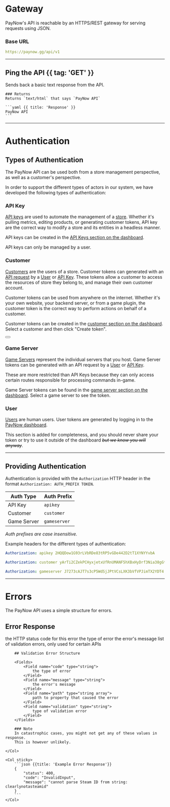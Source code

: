 # Gateway

PayNow's API is reachable by an HTTPS/REST gateway for serving requests using JSON.

### Base URL

```yaml
https://paynow.gg/api/v1
```

---

## Ping the API {{ tag: 'GET' }}

<Row>
  <Col>
    Sends back a basic text response from the API.

    ### Returns
    Returns `text/html` that says `PayNow API`

  </Col>
  <Col sticky>
    <Endpoints request>
        <Endpoint method="GET" url="/" />
    </Endpoints>

    ```yaml {{ title: 'Response' }}
    PayNow API
    ```
  </Col>
</Row>

---

# Authentication

## Types of Authentication

The PayNow API can be used both from a store management perspective, as well as a customer's perspective.

In order to support the different types of actors in our system, we have developed the following types of authentication:

### API Key

[API keys](api/api-keys) are used to automate the management of a [store](api/store).
Whether it's pulling metrics, editing products, or generating customer tokens, API key are the correct way to
modify a store and its entities in a headless manner.

API keys can be created in the [API Keys section on the dashboard](https://paynow.gg/dashboard/api-keys).

API keys can only be managed by a user.

### Customer

[Customers](api/customer) are the users of a store.
Customer tokens can generated with an [API request](api/customer#create-customer-token) by a [User](api/user) or [API Key](api/api-key).
These tokens allow a customer to access the resources of store they belong to, and manage their own customer account.


Customer tokens can be used from anywhere on the internet.
Whether it's your own website, your backend server, or from a game plugin, the customer token is the correct way to perform actions on behalf of a customer.

Customer tokens can be created in the [customer section on the dashboard](https://paynow.gg/dashboard/customers).
Select a customer and then click "Create token".

<div className="not-prose">
  <Button
    href="/api/customer-token#customer-tokens"
    variant="text"
    arrow="right"
    children="Read more about customer tokens"
  />
</div>

### Game Server

[Game Servers](api/gameserver) represent the individual servers that you host.
Game Server tokens can be generated with an API request by a [User](api/user) or [API Key](api/api-key).

These are more restricted than API Keys because they can only access certain routes responsible for processing commands in-game.

Game Server tokens can be found in the [game server section on the dashboard](https://paynow.gg/dashboard/gameservers).
Select a game server to see the token.

### User

[Users](api/user) are human users.
User tokens are generated by logging in to the [PayNow dashboard](https://paynow.gg/dashboard).

This section is added for completeness, and you should never share your token or try to use it outside of the dashboard ~~*but we know you will anyway*~~.

---

## Providing Authentication

Authentication is provided with the `Authorization` HTTP header in the format `Authorization: AUTH_PREFIX TOKEN`.

| Auth Type   | Auth Prefix  |
|-------------|--------------|
| API Key     | `apikey`     |
| Customer    | `customer`   |
| Game Server | `gameserver` |

*Auth prefixes are case insensitive.*

Example headers for the different types of authentication:
```yaml
Authorization: apikey 2HQQDow1G93rLVbRDe83tRP5vGDe442D2tT1XYNYYvbA
```
```yaml
Authorization: customer yArTi2CZekPCHyxjetxUfRnUMANF5hXBxHyDrf3Nia38gGtfJCqa1EJYReqDPUaaV1UNN1U
```
```yaml
Authorization: gameserver J7273cAJT7s3cP5WdSjJPtVCsLXK3bVfVPJimTX2YDT4
```

---

# Errors

The PayNow API uses a simple structure for errors.

## Error Response

<Row>
	<Col>
		<Fields>
			<Field name="status" type="integer">
				the HTTP status code for this error
			</Field>
			<Field name="code" type="string">
				the type of error
			</Field>
			<Field name="message" type="string">
				the error's message
			</Field>
			<Field name="errors" type="validation error" typeHref="#validation-error-structure" nullable>
				list of validation errors, only used for certain APIs
			</Field>
		</Fields>

		## Validation Error Structure

		<Fields>
			<Field name="code" type="string">
				the type of error
			</Field>
			<Field name="message" type="string">
				the error's message
			</Field>
			<Field name="path" type="string array">
				path to property that caused the error
			</Field>
			<Field name="validation" type="string">
				type of validation error
			</Field>
		</Fields>

		### Note
		In catastrophic cases, you might not get any of these values in response.
		This is however unlikely.

	</Col>

	<Col sticky>
		```json {{title: 'Example Error Response'}}
		{
			"status": 400,
			"code": "InvalidInput",
			"message": "cannot parse Steam ID from string: clearlynotasteamid"
		}
		```
	</Col>
</Row>
